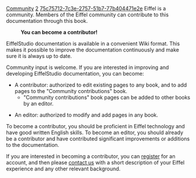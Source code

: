 [[Property:title|Community]]
[[Property:weight|2]]
[[Property:uuid|75c75712-7c3e-2757-51b7-77b404471e2e]]
Eiffel is a community. Members of the Eiffel community can contribute to this documentation through this book.


:'''You can become a contributor!'''


EiffelStudio documentation is available in a convenient Wiki format. This makes it possible to improve the documentation continuously and make sure it is always up to date.

Community input is welcome. If you are interested in improving and developing EiffelStudio documentation, you can become:

* A contributor: authorized to edit existing pages to any book, and to add pages to the "Community contributions" book.
**"Community contributions" book pages can be added to other books by an editor.

* An editor: authorized to modify and add pages in any book.

To become a contributor, you should be proficient in Eiffel technology and have good written English skills. To become an editor, you should already be a contributor and have contributed significant improvements or additions to the documentation.

If you are interested in becoming a contributor, you can [[path:user/register|register]] for an account, and then please [[path:contact|contact us]] with a short description of your Eiffel experience and any other relevant background.


